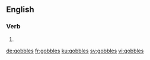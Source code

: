 ==English==

===Verb===
{{head|en}}

# {{en-third-person singular of|gobble}}

[[de:gobbles]]
[[fr:gobbles]]
[[ku:gobbles]]
[[sv:gobbles]]
[[vi:gobbles]]